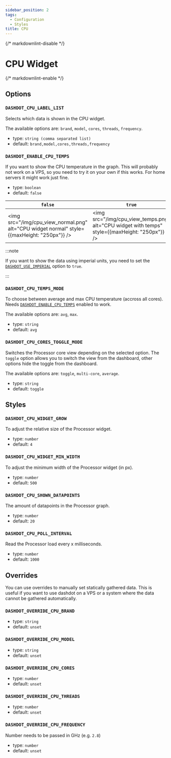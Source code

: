 ```yaml
---
sidebar_position: 2
tags:
  - Configuration
  - Styles
title: CPU
---
```


{/* markdownlint-disable */}

# CPU Widget

{/* markdownlint-enable */}

## Options

### `DASHDOT_CPU_LABEL_LIST`

Selects which data is shown in the CPU widget.

The available options are: `brand`, `model`, `cores`, `threads`, `frequency`.

- type: `string (comma separated list)`
- default: `brand,model,cores,threads,frequency`

### `DASHDOT_ENABLE_CPU_TEMPS`

If you want to show the CPU temperature in the graph.
This will probably not work on a VPS, so you need to try it on your own if this works.
For home servers it might work just fine.

- type: `boolean`
- default: `false`

| `false`                                                                                     | `true`                                                                                         |
| ------------------------------------------------------------------------------------------- | ---------------------------------------------------------------------------------------------- |
| <img src="/img/cpu_view_normal.png" alt="CPU widget normal" style={{maxHeight: "250px"}} /> | <img src="/img/cpu_view_temps.png" alt="CPU widget with temps" style={{maxHeight: "250px"}} /> |

:::note

If you want to show the data using imperial units, you need to set the
[`DASHDOT_USE_IMPERIAL`](./basic#dashdot_use_imperial) option to `true`.

:::

### `DASHDOT_CPU_TEMPS_MODE`

To choose between average and max CPU temperature (accross all cores). Needs [`DASHDOT_ENABLE_CPU_TEMPS`](./cpu#dashdot_enable_cpu_temps) enabled to work.

The available options are: `avg`, `max`.

- type: `string`
- default: `avg`

### `DASHDOT_CPU_CORES_TOGGLE_MODE`

Switches the Processor core view depending on the selected option. The `toggle`
option allows you to switch the view from the dashboard, other options hide the
toggle from the dashboard.

The available options are: `toggle`, `multi-core`, `average`.

- type: `string`
- default: `toggle`

## Styles

### `DASHDOT_CPU_WIDGET_GROW`

To adjust the relative size of the Processor widget.

- type: `number`
- default: `4`

### `DASHDOT_CPU_WIDGET_MIN_WIDTH`

To adjust the minimum width of the Processor widget (in px).

- type: `number`
- default: `500`

### `DASHDOT_CPU_SHOWN_DATAPOINTS`

The amount of datapoints in the Processor graph.

- type: `number`
- default: `20`

### `DASHDOT_CPU_POLL_INTERVAL`

Read the Processor load every x milliseconds.

- type: `number`
- default: `1000`

## Overrides

You can use overrides to manually set statically gathered data. This is useful
if you want to use dashdot on a VPS or a system where the data cannot be
gathered automatically.

### `DASHDOT_OVERRIDE_CPU_BRAND`

- type: `string`
- default: `unset`

### `DASHDOT_OVERRIDE_CPU_MODEL`

- type: `string`
- default: `unset`

### `DASHDOT_OVERRIDE_CPU_CORES`

- type: `number`
- default: `unset`

### `DASHDOT_OVERRIDE_CPU_THREADS`

- type: `number`
- default: `unset`

### `DASHDOT_OVERRIDE_CPU_FREQUENCY`

Number needs to be passed in GHz (e.g. `2.8`)

- type: `number`
- default: `unset`
